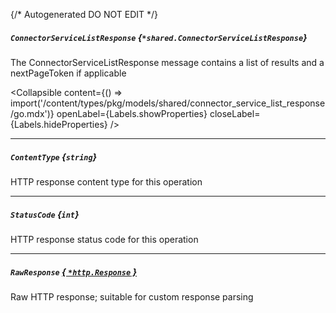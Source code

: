 {/* Autogenerated DO NOT EDIT  */}

##### `ConnectorServiceListResponse` *{`*shared.ConnectorServiceListResponse`}*
The ConnectorServiceListResponse message contains a list of results and a nextPageToken if applicable

<Collapsible content={() => import('/content/types/pkg/models/shared/connector_service_list_response/go.mdx')} openLabel={Labels.showProperties} closeLabel={Labels.hideProperties} />


---
##### `ContentType` *{`string`}*
HTTP response content type for this operation

---
##### `StatusCode` *{`int`}*
HTTP response status code for this operation

---
##### `RawResponse` [*{ `*http.Response` }*](https://pkg.go.dev/net/http#Response)
Raw HTTP response; suitable for custom response parsing



